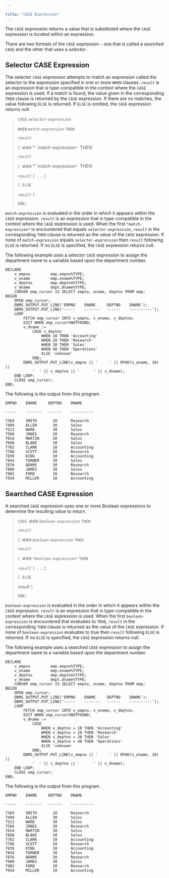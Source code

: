 ---

title: "CASE Expression"
---

<div id="case_expression" class="registered_link"></div>

The `CASE` expression returns a value that is substituted where the `CASE` expression is located within an expression.

There are two formats of the `CASE` expression - one that is called a *searched* `CASE` and the other that uses a *selector*.

## Selector CASE Expression

The selector `CASE` expression attempts to match an expression called the selector to the expression specified in one or more `WHEN` clauses. *`result`* is an expression that is type-compatible in the context where the `CASE` expression is used. If a match is found, the value given in the corresponding `THEN` clause is returned by the `CASE` expression. If there are no matches, the value following `ELSE` is returned. If `ELSE` is omitted, the `CASE` expression returns null.

> `CASE` *`selector-expression`*
>
>   `WHEN` *`match-expression`* `THEN`
>
>  *`result`*
>
> `[ WHEN` *``match-expression`* `THEN`
>
>  *`result`*
>
> `[ WHEN` *``match-expression`* `THEN`
>
>  *`result`* `] ...]`
>
> `[ ELSE`
>
>  *`result`* `]`
>
> `END;`

*`match-expression`* is evaluated in the order in which it appears within the `CASE` expression. *`result`* is an expression that is type-compatible in the context where the `CASE` expression is used. When the first `*match-expression*` is encountered that equals *`selector-expression`*, *`result`* in the corresponding `THEN` clause is returned as the value of the `CASE` expression. If none of *`match-expression`* equals *`selector-expression`* then *`result`* following `ELSE` is returned. If no `ELSE` is specified, the `CASE` expression returns null.

The following example uses a selector `CASE` expression to assign the department name to a variable based upon the department number.

```
DECLARE
    v_empno         emp.empno%TYPE;
    v_ename         emp.ename%TYPE;
    v_deptno        emp.deptno%TYPE;
    v_dname         dept.dname%TYPE;
    CURSOR emp_cursor IS SELECT empno, ename, deptno FROM emp;
BEGIN
    OPEN emp_cursor;
    DBMS_OUTPUT.PUT_LINE('EMPNO    ENAME     DEPTNO    DNAME');
    DBMS_OUTPUT.PUT_LINE('-----    -------   ------    ----------');
    LOOP
        FETCH emp_cursor INTO v_empno, v_ename, v_deptno;
        EXIT WHEN emp_cursor%NOTFOUND;
        v_dname :=
            CASE v_deptno
                WHEN 10 THEN 'Accounting'
                WHEN 20 THEN 'Research'
                WHEN 30 THEN 'Sales'
                WHEN 40 THEN 'Operations'
                ELSE 'unknown'
            END;
        DBMS_OUTPUT.PUT_LINE(v_empno || '     ' || RPAD(v_ename, 10) ||
            '  ' || v_deptno || '      ' || v_dname);
    END LOOP;
    CLOSE emp_cursor;
END;
```

The following is the output from this program.

```
EMPNO    ENAME     DEPTNO    DNAME

-----    -------   ------    ----------

7369     SMITH       20      Research
7499     ALLEN       30      Sales
7521     WARD        30      Sales
7566     JONES       20      Research
7654     MARTIN      30      Sales
7698     BLAKE       30      Sales
7782     CLARK       10      Accounting
7788     SCOTT       20      Research
7839     KING        10      Accounting
7844     TURNER      30      Sales
7876     ADAMS       20      Research
7900     JAMES       30      Sales
7902     FORD        20      Research
7934     MILLER      10      Accounting
```

## Searched CASE Expression

A searched `CASE` expression uses one or more Boolean expressions to determine the resulting value to return.

> `CASE WHEN` *`boolean-expression`* `THEN`
>
>  *`result`*
>
> `[ WHEN` *`boolean-expression`* `THEN`
>
>  *`result`*
>
>  `[ WHEN` `*boolean-expression*` `THEN`
>
>  *`result`* `] ...]`
>
> `[ ELSE`
>
>  *result* `]`
>
> `END;`

*`boolean-expression`* is evaluated in the order in which it appears within the `CASE` expression. *`result`* is an expression that is type-compatible in the context where the `CASE` expression is used. When the first *`boolean-expression`* is encountered that evaluates to `TRUE`, *`result`* in the corresponding `THEN` clause is returned as the value of the `CASE` expression. If none of *`boolean-expression`* evaluates to true then *`result`* following `ELSE` is returned. If no `ELSE` is specified, the `CASE` expression returns null.

The following example uses a searched `CASE` expression to assign the department name to a variable based upon the department number.

```
DECLARE
    v_empno         emp.empno%TYPE;
    v_ename         emp.ename%TYPE;
    v_deptno        emp.deptno%TYPE;
    v_dname         dept.dname%TYPE;
    CURSOR emp_cursor IS SELECT empno, ename, deptno FROM emp;
BEGIN
    OPEN emp_cursor;
    DBMS_OUTPUT.PUT_LINE('EMPNO    ENAME     DEPTNO    DNAME');
    DBMS_OUTPUT.PUT_LINE('-----    -------   ------    ----------');
    LOOP
        FETCH emp_cursor INTO v_empno, v_ename, v_deptno;
        EXIT WHEN emp_cursor%NOTFOUND;
        v_dname :=
            CASE
                WHEN v_deptno = 10 THEN 'Accounting'
                WHEN v_deptno = 20 THEN 'Research'
                WHEN v_deptno = 30 THEN 'Sales'
                WHEN v_deptno = 40 THEN 'Operations'
                ELSE 'unknown'
            END;
        DBMS_OUTPUT.PUT_LINE(v_empno || '     ' || RPAD(v_ename, 10) ||
            '  ' || v_deptno || '      ' || v_dname);
    END LOOP;
    CLOSE emp_cursor;
END;
```

The following is the output from this program.

```
EMPNO    ENAME     DEPTNO    DNAME

-----    -------   ------    ----------

7369     SMITH       20      Research
7499     ALLEN       30      Sales
7521     WARD        30      Sales
7566     JONES       20      Research
7654     MARTIN      30      Sales
7698     BLAKE       30      Sales
7782     CLARK       10      Accounting
7788     SCOTT       20      Research
7839     KING        10      Accounting
7844     TURNER      30      Sales
7876     ADAMS       20      Research
7900     JAMES       30      Sales
7902     FORD        20      Research
7934     MILLER      10      Accounting
```

